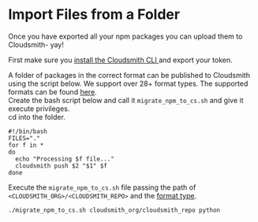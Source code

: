 # Import Files from a Folder

Once you have exported all your npm packages you can upload them to Cloudsmith- yay! 

First make sure you [install the Cloudsmith CLI ](/developer-tools/cli#installation) and export your token. 

A folder of packages in the correct format can be published to Cloudsmith using the script below. We support over 28+ format types. The supported formats can be found [here](/formats).  
Create the bash script below and call it `migrate_npm_to_cs.sh` and give it execute privileges.  
cd into the folder. 

```shell
#!/bin/bash
FILES="."
for f in *
do
  echo "Processing $f file..."
  cloudsmith push $2 "$1" $f
done
```

Execute the `migrate_npm_to_cs.sh` file passing the path of `<CLOUDSMITH_ORG>/<CLOUDSMITH_REPO>` and the [format type](/formats).

```shell
./migrate_npm_to_cs.sh cloudsmith_org/cloudsmith_repo python
```
